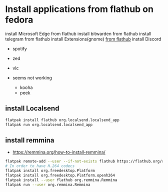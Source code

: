 # Install applications from flathub on fedora

install Microsoft Edge from flathub
install bitwarden from flathub
install telegram from flathub
install Extensions(gnome) [from flathub](https://flathub.org/apps/org.gnome.Extensions)
install Discord
- spotify
- zed
- vlc

- seems not working
    - kooha
    - peek

## install Localsend

```bash
flatpak install flathub org.localsend.localsend_app
flatpak run org.localsend.localsend_app
```

## install remmina

- https://remmina.org/how-to-install-remmina/

```bash
flatpak remote-add --user --if-not-exists flathub https://flathub.org/repo/flathub.flatpakrepo
# In order to have H.264 codecs
flatpak install org.freedesktop.Platform
flatpak install org.freedesktop.Platform.openh264
flatpak install --user flathub org.remmina.Remmina
flatpak run --user org.remmina.Remmina
```

